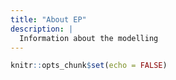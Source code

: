 ```yaml
---
title: "About EP"
description: |
  Information about the modelling
---
```


```r
knitr::opts_chunk$set(echo = FALSE)
```

